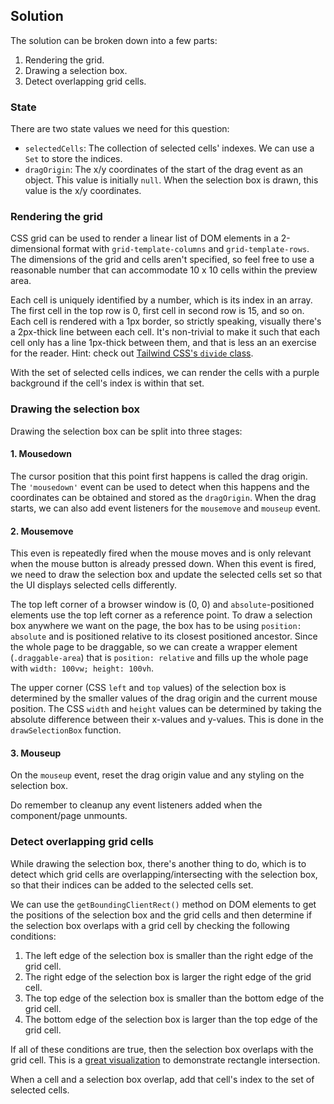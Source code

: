 ## Solution

The solution can be broken down into a few parts:

1. Rendering the grid.
1. Drawing a selection box.
1. Detect overlapping grid cells.

### State

There are two state values we need for this question:

- `selectedCells`: The collection of selected cells' indexes. We can use a `Set` to store the indices.
- `dragOrigin`: The x/y coordinates of the start of the drag event as an object. This value is initially `null`. When the selection box is drawn, this value is the x/y coordinates.

### Rendering the grid

CSS grid can be used to render a linear list of DOM elements in a 2-dimensional format with `grid-template-columns` and `grid-template-rows`. The dimensions of the grid and cells aren't specified, so feel free to use a reasonable number that can accommodate 10 x 10 cells within the preview area.

Each cell is uniquely identified by a number, which is its index in an array. The first cell in the top row is 0, first cell in second row is 15, and so on. Each cell is rendered with a 1px border, so strictly speaking, visually there's a 2px-thick line between each cell. It's non-trivial to make it such that each cell only has a line 1px-thick between them, and that is less an an exercise for the reader. Hint: check out [Tailwind CSS's `divide` class](https://tailwindcss.com/docs/divide-width).

With the set of selected cells indices, we can render the cells with a purple background if the cell's index is within that set.

### Drawing the selection box

Drawing the selection box can be split into three stages:

#### 1. Mousedown

The cursor position that this point first happens is called the drag origin. The `'mousedown'` event can be used to detect when this happens and the coordinates can be obtained and stored as the `dragOrigin`. When the drag starts, we can also add event listeners for the `mousemove` and `mouseup` event.

#### 2. Mousemove

This even is repeatedly fired when the mouse moves and is only relevant when the mouse button is already pressed down. When this event is fired, we need to draw the selection box and update the selected cells set so that the UI displays selected cells differently.

The top left corner of a browser window is (0, 0) and `absolute`-positioned elements use the top left corner as a reference point. To draw a selection box anywhere we want on the page, the box has to be using `position: absolute` and is positioned relative to its closest positioned ancestor. Since the whole page to be draggable, so we can create a wrapper element (`.draggable-area`) that is `position: relative` and fills up the whole page with `width: 100vw; height: 100vh`.

The upper corner (CSS `left` and `top` values) of the selection box is determined by the smaller values of the drag origin and the current mouse position. The CSS `width` and `height` values can be determined by taking the absolute difference between their x-values and y-values. This is done in the `drawSelectionBox` function.

#### 3. Mouseup

On the `mouseup` event, reset the drag origin value and any styling on the selection box.

Do remember to cleanup any event listeners added when the component/page unmounts.

### Detect overlapping grid cells

While drawing the selection box, there's another thing to do, which is to detect which grid cells are overlapping/intersecting with the selection box, so that their indices can be added to the selected cells set.

We can use the `getBoundingClientRect()` method on DOM elements to get the positions of the selection box and the grid cells and then determine if the selection box overlaps with a grid cell by checking the following conditions:

1. The left edge of the selection box is smaller than the right edge of the grid cell.
1. The right edge of the selection box is larger the right edge of the grid cell.
1. The top edge of the selection box is smaller than the bottom edge of the grid cell.
1. The bottom edge of the selection box is larger than the top edge of the grid cell.

If all of these conditions are true, then the selection box overlaps with the grid cell. This is a [great visualization](https://silentmatt.com/rectangle-intersection/) to demonstrate rectangle intersection.

When a cell and a selection box overlap, add that cell's index to the set of selected cells.
